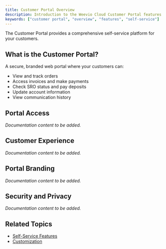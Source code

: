 ```yaml
---
title: Customer Portal Overview
description: Introduction to the Weevio Cloud Customer Portal features and capabilities.
keywords: ["customer portal", "overview", "features", "self-service"]
---
```



The Customer Portal provides a comprehensive self-service platform for your customers.

## What is the Customer Portal?

A secure, branded web portal where your customers can:

- View and track orders
- Access invoices and make payments
- Check SRO status and pay deposits
- Update account information
- View communication history

## Portal Access

*Documentation content to be added.*

## Customer Experience

*Documentation content to be added.*

## Portal Branding

*Documentation content to be added.*

## Security and Privacy

*Documentation content to be added.*

## Related Topics

- [Self-Service Features](/docs/customer-portal/features)
- [Customization](/docs/customer-portal/customization)
